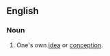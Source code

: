 ==English==

===Noun===
{{head|en|noun|head=a [[bird]] [[of]] [[one]][['s]] [[own]] [[brain]]}}

# {{idiomatic}} One's own [[idea]] or [[conception]].